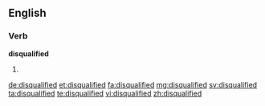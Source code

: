 ==English==

===Verb===
'''disqualified'''

# {{past of|disqualify}}

[[de:disqualified]]
[[et:disqualified]]
[[fa:disqualified]]
[[mg:disqualified]]
[[sv:disqualified]]
[[ta:disqualified]]
[[te:disqualified]]
[[vi:disqualified]]
[[zh:disqualified]]